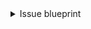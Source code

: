 <details>
<summary>Issue blueprint</summary>

```json showLineNumbers
{
  "identifier": "gitlabIssue",
  "title": "Issue",
  "icon": "GitLab",
  "schema": {
    "properties": {
      "link": {
        "title": "Link",
        "type": "string",
        "format": "url"
      },
      "description": {
        "title": "Description",
        "type": "string",
        "format": "markdown"
      },
      "createdAt": {
        "title": "Created At",
        "type": "string",
        "format": "date-time"
      },
      "closedAt": {
        "title": "Closed At",
        "type": "string",
        "format": "date-time"
      },
      "updatedAt": {
        "title": "Updated At",
        "type": "string",
        "format": "date-time"
      },
      "creator": {
        "title": "Creator",
        "type": "string"
      },
      "status": {
        "title": "Status",
        "type": "string",
        "enum": ["opened", "closed"],
        "enumColors": {
          "opened": "green",
          "closed": "purple"
        }
      },
      "labels": {
        "title": "Labels",
        "type": "array",
        "items": {
          "type": "string"
        }
      }
    }
  },
  "relations": {
    "service": {
      "target": "gitlabService",
      "title": "Service",
      "required": true,
      "many": false
    }
  }
}
```

</details>
